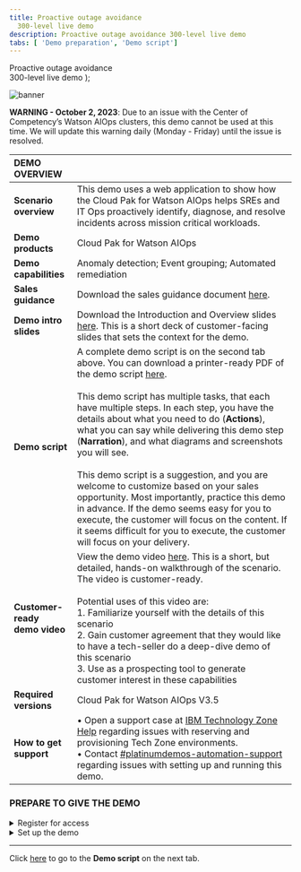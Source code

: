 ```yaml
---
title: Proactive outage avoidance
  300-level live demo
description: Proactive outage avoidance 300-level live demo
tabs: [ 'Demo preparation', 'Demo script']
---
```

  <span>
    Proactive outage avoidance <br/> 300-level live demo
  </span> );

![banner](./images/proactive-outage-avoidance-300-prep-github-banner.jpg)

<span id="top"></span>

**WARNING - October 2, 2023**: Due to an issue with the Center of Competency’s Watson AIOps clusters, this demo cannot be used at this time. We will update this warning daily (Monday - Friday) until the issue is resolved.

| DEMO OVERVIEW | |
| :--- | :--- |
| **Scenario overview** | This demo uses a web application to show how the Cloud Pak for Watson AIOps helps SREs and IT Ops proactively identify, diagnose, and resolve incidents across mission critical workloads. |
| **Demo products** | Cloud Pak for Watson AIOps |
| **Demo capabilities** | Anomaly detection; Event grouping; Automated remediation |
| **Sales guidance** | Download the sales guidance document <a href="https://ibm.box.com/s/pppokmib3g1oyddhdcc98f9zdik2zh5h" target="_blank" rel="noreferrer">here</a>. |
| **Demo intro slides** | Download the Introduction and Overview slides <a href="https://ibm.box.com/s/ynmx1w4llrykdw3qf5q19xpuq2gpxb8d" target="_blank" rel="noreferrer">here</a>. This is a short deck of customer-facing slides that sets the context for the demo. |
| **Demo script** | A complete demo script is on the second tab above. You can download a printer-ready PDF of the demo script <a href="https://ibm.box.com/s/tr6qq3ff5j6z2tszxckwoti9nca6zkn4" target="_blank" rel="noreferrer">here</a>. <br/><br/> This demo script has multiple tasks, that each have multiple steps. In each step, you have the details about what you need to do (**Actions**), what you can say while delivering this demo step (**Narration**), and what diagrams and screenshots you will see. <br/><br/> This demo script is a suggestion, and you are welcome to customize based on your sales opportunity. Most importantly, practice this demo in advance. If the demo seems easy for you to execute, the customer will focus on the content. If it seems difficult for you to execute, the customer will focus on your delivery. |
| **Customer-ready <br/> demo video** | View the demo video <a href="https://ibm.ent.box.com/s/s6gj05hjc7h0zyvpykc32r71i3xr2ilb" target="_blank" rel="noreferrer">here</a>. This is a short, but detailed, hands-on walkthrough of the scenario. The video is customer-ready. <br/> <br/> Potential uses of this video are: <br/> 1. Familiarize yourself with the details of this scenario <br/> 2. Gain customer agreement that they would like to have a tech-seller do a deep-dive demo of this scenario <br/> 3. Use as a prospecting tool to generate customer interest in these capabilities |
| **Required versions** | Cloud Pak for Watson AIOps V3.5 |
| **How to get support** | • Open a support case at <a href="https://techzone.ibm.com/help" target="_blank" rel="noreferrer">IBM Technology Zone Help</a> regarding issues with reserving and provisioning Tech Zone environments.<br/>• Contact <a href="https://ibm-cloud.slack.com/archives/C0216F39ACU" target="_blank" rel="noreferrer">#platinumdemos-automation-support</a> regarding issues with setting up and running this demo. |

### **PREPARE TO GIVE THE DEMO**

<details>

<summary>Register for access</summary>
<br/>

<InlineNotification>If you already have access to the Center of Competency, you can skip this section and proceed to the <strong>Set up the demo</strong> section below. </InlineNotification>

<br/>

1. Register for access to the <a href="https://cmc.coc-ibm.com/registration" target="_blank" rel="noreferrer">Center of Competency</a> (CoC).

<br/>

2. Once you get an email confirming your access credentials, go to the CoC's <a href="https://cmc.coc-ibm.com/aiops" target="_blank" rel="noreferrer">Watson AIOps</a> cluster page.

<br/>

**[Go to top](#top)**

</details>

<details>

<summary>Set up the demo</summary>
<br/>

1. On the <a href="https://cmc.coc-ibm.com/aiops" target="_blank" rel="noreferrer">Watson AIOps cluster page</a>, you will see several clusters. You will be using the **Boba** cluster. <br/>

  <InlineNotification>Watson AIOps is NOT currently multi-tenant. Therefore, only ONE USER can use the environment at a time. Otherwise, you risk overwriting/undoing other users’ demos. You must reserve your timeslot. The reservations are NOT self-enforcing, meaning it’s up to everyone to adhere to only using the demo during the time you’ve reserved and ensuring you finish up prior to the next person’s time slot. <br/><br/> There are two V3.5 clusters. If the <strong>Boba</strong> cluster is not available, you can alternatively use the <strong>Hondo</strong> cluster and proceed with the same steps below. </InlineNotification> <br/>

2.	Reserve the **Boba** cluster for a self-enablement session by following the steps below: <br/><br/> a. Click **Reservations** to access <a href="https://cmc.coc-ibm.com/calendar/boba" target="_blank" rel="noreferrer">Boba's Demo Schedule</a>.<br/><br/><img src="https://raw.githubusercontent.com/ibm-garage-tsa/platinum-demos/master/src/pages/300-watson-aiops-proactive-outage-avoidance/images/boba-reservations.png" width="300" /><br/>b. To easily view the duration of reservations and avoid interfering with existing reservations, click **week** at the top right to access the weekly calendar view, or click individual reservations to see details.<br/><br/><img src="https://raw.githubusercontent.com/ibm-garage-tsa/platinum-demos/master/src/pages/300-watson-aiops-proactive-outage-avoidance/images/4b.png" width="600" /><br/>c. Click a date of interest in the calendar, and a reservation pop-up window will open.<br/><br/><img src="https://raw.githubusercontent.com/ibm-garage-tsa/platinum-demos/master/src/pages/300-watson-aiops-proactive-outage-avoidance/images/4c.png" width="600" /><br/>d. To ensure you have sufficient time to set up, practice, and clean up, reserve for **two hours (2 hrs)** (1). However, if you have a time constraint, it is possible to quickly get through it in one hour. <br/><br/> Choose **Self enablement** (2). You don’t need any opportunity or revenue details to use the cluster for self-enablement. Then, click **Reserve Time** (3). <br/><br/> <img src="https://raw.githubusercontent.com/ibm-garage-tsa/platinum-demos/master/src/pages/300-watson-aiops-proactive-outage-avoidance/images/4d-.png" width="400" />

<br/>

3. In the <a href="https://cmc.coc-ibm.com/cluster/boba" target="_blank" rel="noreferrer">Boba cluster details</a> page, go through the list of systems under **Primary Tools/Application UIs** and log in to each of them with the provided credentials. Open a new tab for each system prior to giving the demo. <br/><br/> **Notes**: <br/> • For logging in to the IBM Automation Hub, use OpenShift as the authentication method. <br/> • For Slack, you will use the **#boba-qotd** channel.<br/><img src="https://raw.githubusercontent.com/ibm-garage-tsa/platinum-demos/master/src/pages/300-watson-aiops-proactive-outage-avoidance/images/boba-primary-tools.png" width="800" />

<br/>

4. On the **Quote of the Day Anomaly Generator** page, click **Reset All Services to Factory Settings**. <br/><img src="https://raw.githubusercontent.com/ibm-garage-tsa/platinum-demos/master/src/pages/300-watson-aiops-proactive-outage-avoidance/images/reset.png" width="600" />


<br/>

5. Validate that the QotD golden signals in Instana show normal behavior (i.e., the erroneous call rate is 0). <br/><br/><img src="https://raw.githubusercontent.com/ibm-garage-tsa/platinum-demos/master/src/pages/300-watson-aiops-proactive-outage-avoidance/images/golden-signals.png" width="800" /><br/>

6. Validate that the reset is complete and that the AI Manager shows no stories and alerts by performing the following steps:<br/><br/>a. On the **AI Manager** page, click **View data and tool connections**. <br/><br/><img src="https://raw.githubusercontent.com/ibm-garage-tsa/platinum-demos/master/src/pages/300-watson-aiops-proactive-outage-avoidance/images/ai-manager.png" width="800" /><br/>b. Ensure that all connection statuses are **green**. <br/><br/><img src="https://raw.githubusercontent.com/ibm-garage-tsa/platinum-demos/master/src/pages/300-watson-aiops-proactive-outage-avoidance/images/connections.png" width="800" /><br/>c. Return to the **AI Manager** page and click **View applications**.<br/><br/><img src="https://raw.githubusercontent.com/ibm-garage-tsa/platinum-demos/master/src/pages/300-watson-aiops-proactive-outage-avoidance/images/ai-manager-home.png" width="800" /><br/>d. Click **Quote of the Day**.<br/><br/><img src="https://raw.githubusercontent.com/ibm-garage-tsa/platinum-demos/master/src/pages/300-watson-aiops-proactive-outage-avoidance/images/all-applications.png" width="800" /><br/> <InlineNotification>A good starting point of the demo is where there are no stories. No stories will be available if there are no active alerts. In that case, skip the remaining instructions in step 6 and proceed directly to step 7.</InlineNotification> <br/>e. Expand each story (1) and click **View all alerts** (2). <br/><br/><img src="https://raw.githubusercontent.com/ibm-garage-tsa/platinum-demos/master/src/pages/300-watson-aiops-proactive-outage-avoidance/images/qotd-stories.png" width="800" /><br/>f. Click the **Filters** icon (1). Under the **State** column, check **Open** (2). Click **Apply filters** (3).<br/><br/><img src="https://raw.githubusercontent.com/ibm-garage-tsa/platinum-demos/master/src/pages/300-watson-aiops-proactive-outage-avoidance/images/filters.png" width="800" /><br/>g. Select each alert (1) and click **Clear alert** at the bottom (2). Repeat this until all alerts are cleared. <br/><br/><img src="https://raw.githubusercontent.com/ibm-garage-tsa/platinum-demos/master/src/pages/300-watson-aiops-proactive-outage-avoidance/images/clear-alert.png" width="800" /><br/> h. Repeat steps 6e-6g for each story until no stories are available.

<br/>

7. On Slack: <br/><br/> a. Validate that you are in the **#boba-qotd** channel. <br/><img src="https://raw.githubusercontent.com/ibm-garage-tsa/platinum-demos/master/src/pages/300-watson-aiops-proactive-outage-avoidance/images/boba-slack.png" width="800" /><br/>b. In the chatbox, it is recommended that you type some text to separate old messages and easily identify new messages that will appear while you perform the demo. An example is included in the screenshot below. <br/><img src="https://raw.githubusercontent.com/ibm-garage-tsa/platinum-demos/master/src/pages/300-watson-aiops-proactive-outage-avoidance/images/text.png" width="600" /><br/>

**[Go to top](#top)**

</details>

***

Click [here](/300-watson-aiops-proactive-outage-avoidance/demo-script) to go to the **Demo script** on the next tab.
